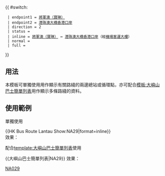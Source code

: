{{ #switch: {{{format|}}}
  | endpoint1 = [[寶林公共運輸交匯處|將軍澳（寶琳）]]
  | endpoint2 = [[港珠澳大橋香港口岸公共運輸交匯處|港珠澳大橋香港口岸]]
  | direction = 2
  | status = {{HK Bus Status|N}}
  | inline = [[寶林公共運輸交匯處|將軍澳（寶琳）]] ↔ [[港珠澳大橋香港口岸公共運輸交匯處|港珠澳大橋香港口岸]]（經[[香港國際機場|機場客運大樓]]）
  | normal =
  | full =
}}<noinclude>
==用法==
本模板可單獨使用用作顯示有關路綫的兩邊總站或循環點，亦可配合[[模板:大嶼山巴士簡單列表]]用作顯示多條路綫的資料。

==使用範例==
;單獨使用
<nowiki>{{HK Bus Route Lantau Show:NA29|format=inline}}</nowiki><br>
效果：{{HK Bus Route Lantau Show:NA29|format=inline}}

;配合[[template:大嶼山巴士簡單列表]]使用
<nowiki>{{大嶼山巴士簡單列表|NA29}}</nowiki>
效果：{{大嶼山巴士簡單列表|NA29}}
[[Category:城巴路線模板|NA029]]</noinclude>